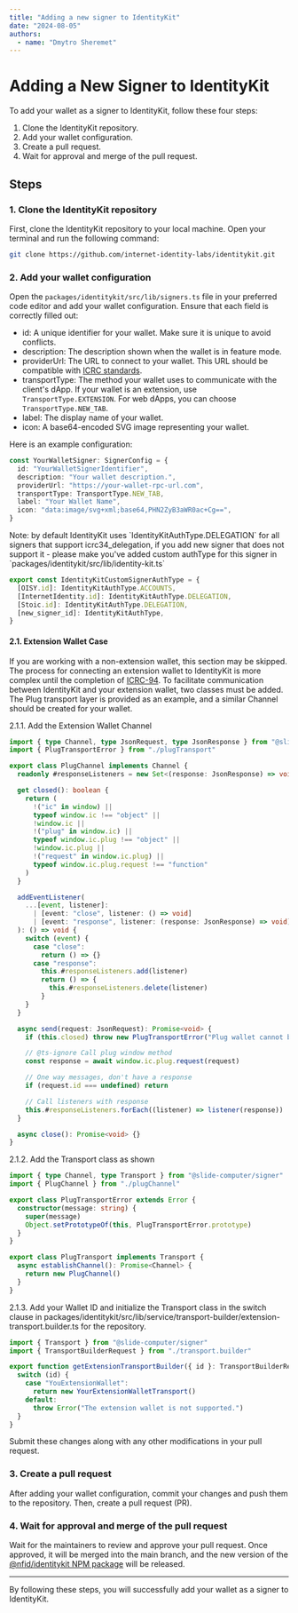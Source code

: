 ```yaml
---
title: "Adding a new signer to IdentityKit"
date: "2024-08-05"
authors:
  - name: "Dmytro Sheremet"
---
```



# Adding a New Signer to IdentityKit

To add your wallet as a signer to IdentityKit, follow these four steps:

1. Clone the IdentityKit repository.
2. Add your wallet configuration.
3. Create a pull request.
4. Wait for approval and merge of the pull request.

## Steps

### 1. Clone the IdentityKit repository

First, clone the IdentityKit repository to your local machine. Open your terminal and run the
following command:

```bash
git clone https://github.com/internet-identity-labs/identitykit.git
```

### 2. Add your wallet configuration

Open the `packages/identitykit/src/lib/signers.ts` file in your preferred code editor and add your
wallet configuration. Ensure that each field is correctly filled out:

- id: A unique identifier for your wallet. Make sure it is unique to avoid conflicts.
- description: The description shown when the wallet is in feature mode.
- providerUrl: The URL to connect to your wallet. This URL should be compatible with
  [ICRC standards](https://github.com/dfinity/wg-identity-authentication/tree/main).
- transportType: The method your wallet uses to communicate with the client's dApp. If your wallet
  is an extension, use `TransportType.EXTENSION`. For web dApps, you can choose
  `TransportType.NEW_TAB`.
- label: The display name of your wallet.
- icon: A base64-encoded SVG image representing your wallet.

Here is an example configuration:

```typescript
const YourWalletSigner: SignerConfig = {
  id: "YourWalletSignerIdentifier",
  description: "Your wallet description.",
  providerUrl: "https://your-wallet-rpc-url.com",
  transportType: TransportType.NEW_TAB,
  label: "Your Wallet Name",
  icon: "data:image/svg+xml;base64,PHN2ZyB3aWR0ac+Cg==",
}
```

<Callout type="info" emoji="ℹ️">
  Note: by default IdentityKit uses `IdentityKitAuthType.DELEGATION` for all signers that support
  icrc34_delegation, if you add new signer that does not support it - please make you've added
  custom authType for this signer in `packages/identitykit/src/lib/identity-kit.ts`
</Callout>

```typescript
export const IdentityKitCustomSignerAuthType = {
  [OISY.id]: IdentityKitAuthType.ACCOUNTS,
  [InternetIdentity.id]: IdentityKitAuthType.DELEGATION,
  [Stoic.id]: IdentityKitAuthType.DELEGATION,
  [new_signer_id]: IdentityKitAuthType,
}
```

#### 2.1. Extension Wallet Case

If you are working with a non-extension wallet, this section may be skipped. The process for
connecting an extension wallet to IdentityKit is more complex until the completion of
[ICRC-94](https://github.com/dfinity/ICRC/issues/94). To facilitate communication between
IdentityKit and your extension wallet, two classes must be added. The Plug transport layer is
provided as an example, and a similar Channel should be created for your wallet.

2.1.1. Add the Extension Wallet Channel

```typescript
import { type Channel, type JsonRequest, type JsonResponse } from "@slide-computer/signer"
import { PlugTransportError } from "./plugTransport"

export class PlugChannel implements Channel {
  readonly #responseListeners = new Set<(response: JsonResponse) => void>()

  get closed(): boolean {
    return (
      !("ic" in window) ||
      typeof window.ic !== "object" ||
      !window.ic ||
      !("plug" in window.ic) ||
      typeof window.ic.plug !== "object" ||
      !window.ic.plug ||
      !("request" in window.ic.plug) ||
      typeof window.ic.plug.request !== "function"
    )
  }

  addEventListener(
    ...[event, listener]:
      | [event: "close", listener: () => void]
      | [event: "response", listener: (response: JsonResponse) => void]
  ): () => void {
    switch (event) {
      case "close":
        return () => {}
      case "response":
        this.#responseListeners.add(listener)
        return () => {
          this.#responseListeners.delete(listener)
        }
    }
  }

  async send(request: JsonRequest): Promise<void> {
    if (this.closed) throw new PlugTransportError("Plug wallet cannot be found")

    // @ts-ignore Call plug window method
    const response = await window.ic.plug.request(request)

    // One way messages, don't have a response
    if (request.id === undefined) return

    // Call listeners with response
    this.#responseListeners.forEach((listener) => listener(response))
  }

  async close(): Promise<void> {}
}
```

2.1.2. Add the Transport class as shown

```typescript
import { type Channel, type Transport } from "@slide-computer/signer"
import { PlugChannel } from "./plugChannel"

export class PlugTransportError extends Error {
  constructor(message: string) {
    super(message)
    Object.setPrototypeOf(this, PlugTransportError.prototype)
  }
}

export class PlugTransport implements Transport {
  async establishChannel(): Promise<Channel> {
    return new PlugChannel()
  }
}
```

2.1.3. Add your Wallet ID and initialize the Transport class in the switch clause in
packages/identitykit/src/lib/service/transport-builder/extension-transport.builder.ts for the
repository.

```typescript
import { Transport } from "@slide-computer/signer"
import { TransportBuilderRequest } from "./transport.builder"

export function getExtensionTransportBuilder({ id }: TransportBuilderRequest): Transport {
  switch (id) {
    case "YouExtensionWallet":
      return new YourExtensionWalletTransport()
    default:
      throw Error("The extension wallet is not supported.")
  }
}
```

Submit these changes along with any other modifications in your pull request.

### 3. Create a pull request

After adding your wallet configuration, commit your changes and push them to the repository. Then,
create a pull request (PR).

### 4. Wait for approval and merge of the pull request

Wait for the maintainers to review and approve your pull request. Once approved, it will be merged
into the main branch, and the new version of the
[@nfid/identitykit NPM package](https://www.npmjs.com/package/@nfid/identitykit) will be released.

---

By following these steps, you will successfully add your wallet as a signer to IdentityKit.
